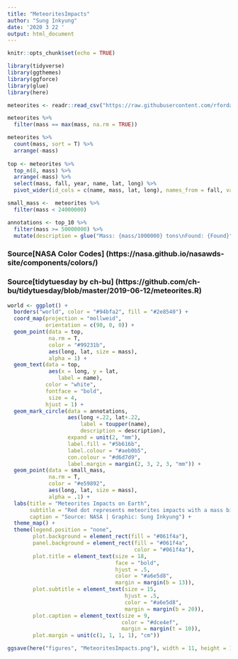 ```yaml
---
title: "MeteoritesImpacts"
author: "Sung Inkyung"
date: '2020 3 22 '
output: html_document
---
```


```r
knitr::opts_chunk$set(echo = TRUE)
```

```r
library(tidyverse)
library(ggthemes)
library(ggforce)
library(glue)
library(here)
```


```r
meteorites <- readr::read_csv("https://raw.githubusercontent.com/rfordatascience/tidytuesday/master/data/2019/2019-06-11/meteorites.csv")

meteorites %>% 
  filter(mass == max(mass, na.rm = TRUE))

```


```r
meteorites %>%
  count(mass, sort = T) %>% 
  arrange(-mass)
 
top <- meteorites %>% 
  top_n(8, mass) %>% 
  arrange(-mass) %>% 
  select(mass, fall, year, name, lat, long) %>% 
  pivot_wider(id_cols = c(name, mass, lat, long), names_from = fall, values_from = year)

small_mass <-  meteorites %>% 
  filter(mass < 24000000)

annotations <- top_10 %>% 
  filter(mass >= 50000000) %>% 
  mutate(description = glue("Mass: {mass/1000000} tons\nFound: {Found}"))

```
### Source[NASA Color Codes] (https://nasa.github.io/nasawds-site/components/colors/) 
### Source[tidytuesday by ch-bu] (https://github.com/ch-bu/tidytuesday/blob/master/2019-06-12/meteorites.R)

```r
world <- ggplot() +
  borders("world", color = "#94bfa2", fill = "#2e8540") +
  coord_map(projection = "mollweid", 
            orientation = c(90, 0, 0)) +
  geom_point(data = top, 
             na.rm = T,
             color = "#99231b",
             aes(long, lat, size = mass),
             alpha = 1) +
  geom_text(data = top,
             aes(x = long, y = lat,
                label = name), 
            color = "white",
            fontface = "bold",
             size = 4,
            hjust = 1) +
  geom_mark_circle(data = annotations, 
                   aes(long +.22, lat+.22,
                       label = toupper(name),
                       description = description),
                   expand = unit(2, "mm"), 
                   label.fill = "#5b616b", 
                   label.colour = "#aeb0b5", 
                   con.colour = "#d6d7d9", 
                   label.margin = margin(2, 3, 2, 3, "mm")) +
  geom_point(data = small_mass, 
             na.rm = T,
             color = "#e59892",
             aes(long, lat, size = mass),
             alpha = .1) +
  labs(title = "Meteorites Impacts on Earth",
       subtitle = "Red dot represents meteorites impacts with a mass bigger than 24tons.",
       caption = "Source: NASA | Graphic: Sung Inkyung") +
  theme_map() +
  theme(legend.position = "none",
        plot.background = element_rect(fill = "#061f4a"),
        panel.background = element_rect(fill = "#061f4a",
                                        color = "#061f4a"),
        plot.title = element_text(size = 18,
                                  face = "bold",
                                  hjust = .5,
                                  color = "#a6e5d8",
                                  margin = margin(b = 13)),
        plot.subtitle = element_text(size = 15,
                                     hjust = .5,
                                     color = "#a6e5d8",
                                     margin = margin(b = 20)),
        plot.caption = element_text(size = 9,
                                    color = "#dce4ef",
                                    margin = margin(t = 10)),
        plot.margin = unit(c(1, 1, 1, 1), "cm"))

ggsave(here("figures", "MeteoritesImpacts.png"), width = 11, height = 10)

  
```

